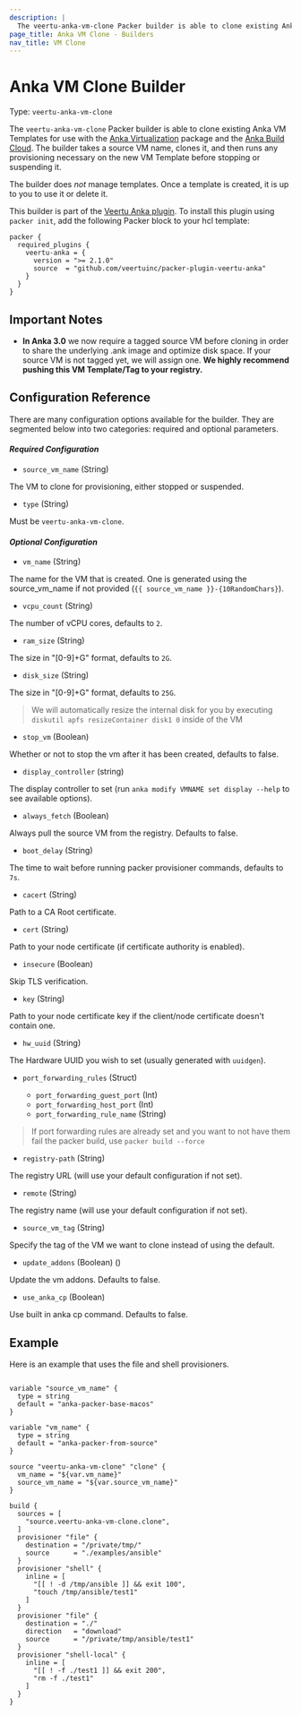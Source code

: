 ```yaml
---
description: |
  The veertu-anka-vm-clone Packer builder is able to clone existing Anka VM Templates for use with Anka Virtualization and the Anka Build Cloud. The builder takes a source VM name, clones it, and then runs any provisioning necessary on the new VM Template before stopping or suspending it.
page_title: Anka VM Clone - Builders
nav_title: VM Clone
---
```


# Anka VM Clone Builder

Type: `veertu-anka-vm-clone`

The `veertu-anka-vm-clone` Packer builder is able to clone existing Anka VM Templates for use with the [Anka Virtualization](https://veertu.com/technology/) package and the [Anka Build Cloud](https://veertu.com/anka-build/). The builder takes a source VM name, clones it, and then runs any provisioning necessary on the new VM Template before stopping or suspending it.

The builder does _not_ manage templates. Once a template is created, it is up
to you to use it or delete it.

This builder is part of the [Veertu Anka plugin](https://github.com/veertuinc/packer-plugin-veertu-anka). To install this plugin using `packer init`, add the following Packer block to your hcl template:

```hcl
packer {
  required_plugins {
    veertu-anka = {
      version = ">= 2.1.0"
      source  = "github.com/veertuinc/packer-plugin-veertu-anka"
    }
  }
}
```

## Important Notes

- **In Anka 3.0** we now require a tagged source VM before cloning in order to share the underlying .ank image and optimize disk space. If your source VM is not tagged yet, we will assign one. **We highly recommend pushing this VM Template/Tag to your registry.**

## Configuration Reference

There are many configuration options available for the builder. They are
segmented below into two categories: required and optional parameters.
#### _**Required Configuration**_

* `source_vm_name` (String)

The VM to clone for provisioning, either stopped or suspended.

* `type` (String)

Must be `veertu-anka-vm-clone`.

#### _**Optional Configuration**_

* `vm_name` (String)

The name for the VM that is created. One is generated using the source_vm_name if not provided (`{{ source_vm_name }}-{10RandomChars}`).

* `vcpu_count` (String)

The number of vCPU cores, defaults to `2`.

* `ram_size` (String)

The size in "[0-9]+G" format, defaults to `2G`.

* `disk_size` (String)

The size in "[0-9]+G" format, defaults to `25G`.

> We will automatically resize the internal disk for you by executing `diskutil apfs resizeContainer disk1 0` inside of the VM

* `stop_vm` (Boolean)

Whether or not to stop the vm after it has been created, defaults to false.

* `display_controller` (string)

The display controller to set (run `anka modify VMNAME set display --help` to see available options).

* `always_fetch` (Boolean)

Always pull the source VM from the registry. Defaults to false.

* `boot_delay` (String)

The time to wait before running packer provisioner commands, defaults to `7s`.

* `cacert` (String)

Path to a CA Root certificate.

* `cert` (String)

Path to your node certificate (if certificate authority is enabled).

* `insecure` (Boolean)

Skip TLS verification.

* `key` (String)

Path to your node certificate key if the client/node certificate doesn't contain one.

* `hw_uuid` (String)

The Hardware UUID you wish to set (usually generated with `uuidgen`).

* `port_forwarding_rules` (Struct)
  
  * `port_forwarding_guest_port` (Int)
  * `port_forwarding_host_port` (Int)
  * `port_forwarding_rule_name` (String)

> If port forwarding rules are already set and you want to not have them fail the packer build, use `packer build --force`

* `registry-path` (String)

The registry URL (will use your default configuration if not set).

* `remote` (String)

The registry name (will use your default configuration if not set).

* `source_vm_tag` (String)

Specify the tag of the VM we want to clone instead of using the default.

* `update_addons` (Boolean) ()

Update the vm addons. Defaults to false.

* `use_anka_cp` (Boolean)

Use built in anka cp command. Defaults to false.

## Example

Here is an example that uses the file and shell provisioners.

```hcl

variable "source_vm_name" {
  type = string
  default = "anka-packer-base-macos"
}

variable "vm_name" {
  type = string
  default = "anka-packer-from-source"
}

source "veertu-anka-vm-clone" "clone" {
  vm_name = "${var.vm_name}"
  source_vm_name = "${var.source_vm_name}"
}

build {
  sources = [
    "source.veertu-anka-vm-clone.clone",
  ]
  provisioner "file" {
    destination = "/private/tmp/"
    source      = "./examples/ansible"
  }
  provisioner "shell" {
    inline = [
      "[[ ! -d /tmp/ansible ]] && exit 100",
      "touch /tmp/ansible/test1"
    ]
  }
  provisioner "file" {
    destination = "./"
    direction   = "download"
    source      = "/private/tmp/ansible/test1"
  }
  provisioner "shell-local" {
    inline = [
      "[[ ! -f ./test1 ]] && exit 200",
      "rm -f ./test1"
    ]
  }
}

```
